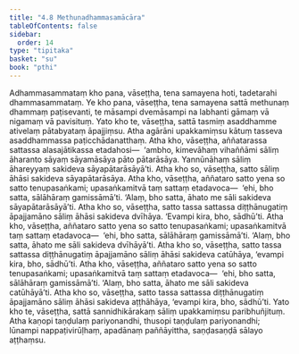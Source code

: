```yaml
---
title: "4.8 Methunadhammasamācāra"
tableOfContents: false
sidebar:
  order: 14
type: "tipitaka"
basket: "su"
book: "pthi"
---
```



<DynamicBreadcrumb />

<Division number="127" book="pthi">

<Paragraph number="264" book="pthi">
Adhammasammataṃ kho pana, vāseṭṭha, tena samayena hoti, tadetarahi dhammasammataṃ. Ye kho pana, vāseṭṭha, tena samayena sattā methunaṃ dhammaṃ paṭisevanti, te māsampi dvemāsampi na labhanti gāmaṃ vā nigamaṃ vā pavisituṃ. Yato kho te, vāseṭṭha, sattā tasmiṃ asaddhamme ativelaṃ pātabyataṃ āpajjiṃsu. Atha agārāni upakkamiṃsu kātuṃ tasseva asaddhammassa paṭicchādanatthaṃ. Atha kho, vāseṭṭha, aññatarassa sattassa alasajātikassa etadahosi—  ‘ambho, kimevāhaṃ vihaññāmi sāliṃ āharanto sāyaṃ sāyamāsāya pāto pātarāsāya. Yannūnāhaṃ sāliṃ āhareyyaṃ sakideva sāyapātarāsāyā’ti.
</Paragraph>

<Paragraph number="265" book="pthi">
Atha kho so, vāseṭṭha, satto sāliṃ āhāsi sakideva sāyapātarāsāya. Atha kho, vāseṭṭha, aññataro satto yena so satto tenupasaṅkami; upasaṅkamitvā taṃ sattaṃ etadavoca—  ‘ehi, bho satta, sālāhāraṃ gamissāmā’ti. ‘Alaṃ, bho satta, āhato me sāli sakideva sāyapātarāsāyā’ti. Atha kho so, vāseṭṭha, satto tassa sattassa diṭṭhānugatiṃ āpajjamāno sāliṃ āhāsi sakideva dvīhāya. ‘Evampi kira, bho, sādhū’ti.
</Paragraph>

<Paragraph number="266" book="pthi">
Atha kho, vāseṭṭha, aññataro satto yena so satto tenupasaṅkami; upasaṅkamitvā taṃ sattaṃ etadavoca—  ‘ehi, bho satta, sālāhāraṃ gamissāmā’ti. ‘Alaṃ, bho satta, āhato me sāli sakideva dvīhāyā’ti. Atha kho so, vāseṭṭha, satto tassa sattassa diṭṭhānugatiṃ āpajjamāno sāliṃ āhāsi sakideva catūhāya, ‘evampi kira, bho, sādhū’ti.
</Paragraph>

<Paragraph number="267" book="pthi">
Atha kho, vāseṭṭha, aññataro satto yena so satto tenupasaṅkami; upasaṅkamitvā taṃ sattaṃ etadavoca—  ‘ehi, bho satta, sālāhāraṃ gamissāmā’ti. ‘Alaṃ, bho satta, āhato me sāli sakideva catūhāyā’ti. Atha kho so, vāseṭṭha, satto tassa sattassa diṭṭhānugatiṃ āpajjamāno sāliṃ āhāsi sakideva aṭṭhāhāya, ‘evampi kira, bho, sādhū’ti.
</Paragraph>

<Paragraph number="268" book="pthi">
Yato kho te, vāseṭṭha, sattā sannidhikārakaṃ sāliṃ upakkamiṃsu paribhuñjituṃ. Atha kaṇopi taṇḍulaṃ pariyonandhi, thusopi taṇḍulaṃ pariyonandhi; lūnampi nappaṭivirūḷhaṃ, apadānaṃ paññāyittha, saṇḍasaṇḍā sālayo aṭṭhaṃsu.
</Paragraph>
</Division>